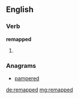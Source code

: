 ==English==

===Verb===
'''remapped'''

# {{en-past of|remap}}

===Anagrams===
* [[pampered#English|pampered]]

[[de:remapped]]
[[mg:remapped]]